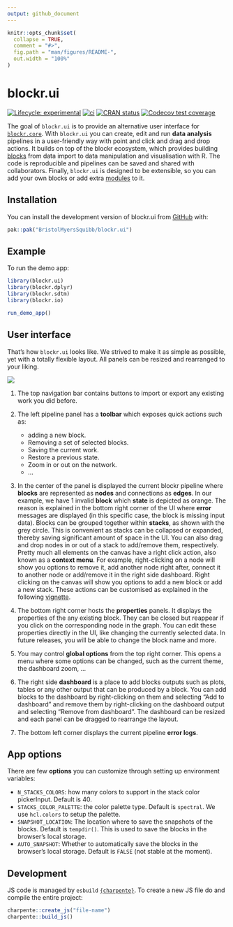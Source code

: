 ```yaml
---
output: github_document
---
```


<!-- README.md is generated from README.Rmd. Please edit that file -->

```r
knitr::opts_chunk$set(
  collapse = TRUE,
  comment = "#>",
  fig.path = "man/figures/README-",
  out.width = "100%"
)
```

# blockr.ui

<!-- badges: start -->
[![Lifecycle: experimental](https://img.shields.io/badge/lifecycle-experimental-orange.svg)](https://lifecycle.r-lib.org/articles/stages.html#experimental)
[![ci](https://github.com/cynkra/blockr.ui/actions/workflows/ci.yml/badge.svg)](https://github.com/cynkra/blockr.ui/actions/workflows/ci.yml)
[![CRAN status](https://www.r-pkg.org/badges/version/blockr.ui)](https://CRAN.R-project.org/package=blockr.ui)
[![Codecov test coverage](https://codecov.io/gh/cynkra/blockr.ui/graph/badge.svg)](https://app.codecov.io/gh/cynkra/blockr.ui)
<!-- badges: end -->

The goal of `blockr.ui` is to provide an alternative user interface for [`blockr.core`](https://bristolmyerssquibb.github.io/blockr.core/). With `blockr.ui` you can create, edit and run __data analysis__ pipelines in a user-friendly way with point and click and drag and drop actions. It builds on top of the blockr ecosystem, which provides building [blocks](https://github.com/BristolMyersSquibb/blockr.core/?tab=readme-ov-file#extending-blockr) from data import to data manipulation and visualisation with R. The code is reproducible and pipelines can be saved and shared with collaborators. Finally, `blockr.ui` is designed to be extensible, so you can add your own blocks or add extra [modules](https://bristolmyerssquibb.github.io/blockr.ui/articles/app-modules.html) to it.

## Installation

You can install the development version of blockr.ui from [GitHub](https://github.com/) with:

``` r
pak::pak("BristolMyersSquibb/blockr.ui")
```

## Example

To run the demo app:

``` r
library(blockr.ui)
library(blockr.dplyr)
library(blockr.sdtm)
library(blockr.io)

run_demo_app()
```

## User interface

That's how `blockr.ui` looks like. We strived to make it as simple as possible, yet with a totally flexible layout.
All panels can be resized and rearranged to your liking.

![](./vignettes/figures/blockr-ui.png)

(1) The top navigation bar contains buttons to import or export any existing work you did before.
(2) The left pipeline panel has a __toolbar__ which exposes quick actions such as:

    - adding a new block.
    - Removing a set of selected blocks.
    - Saving the current work.
    - Restore a previous state.
    - Zoom in or out on the network.
    - ...

(3) In the center of the panel is displayed the current blockr pipeline where __blocks__ are represented as __nodes__ and connections as __edges__. In our example, we have 1 invalid __block__ which __state__ is depicted as orange. The reason is explained in the bottom right corner of the UI where __error__ messages are displayed (in this specific case, the block is missing input data). Blocks can be grouped together within __stacks__, as shown with the grey circle. This is convenient as stacks can be collapsed or expanded, thereby saving significant amount of space in the UI. You can also drag and drop nodes in or out of a stack to add/remove them, respectively. Pretty much all elements on the canvas have a right click action, also known as a __context menu__. For example, right-clicking on a node will show you options to remove it, add another node right after, connect it to another node or add/remove it in the right side dashboard. Right clicking on the canvas will show you options to add a new block or add a new stack. These actions can be customised as explained in the following [vignette](https://bristolmyerssquibb.github.io/blockr.ui/articles/app-modules.html).

(4) The bottom right corner hosts the __properties__ panels. It displays the properties of the any existing block. They can be closed but reappear if you click on the corresponding node in the graph. You can edit these properties directly in the UI, like changing the currently selected data. In future releases, you will be able to change the block name and more.

(5) You may control __global options__ from the top right corner. This opens a menu where some options can be changed, such as the current theme, the dashboard zoom, ...

(6) The right side __dashboard__ is a place to add blocks outputs such as plots, tables or any other output that can be produced by a block. You can add blocks to the dashboard by right-clicking on them and selecting "Add to dashboard" and remove them by right-clicking on the dashboard output and selecting "Remove from dashboard". The dashboard can be resized and each panel can be dragged to rearrange the layout.

(7) The bottom left corner displays the current pipeline __error logs__.

## App options

There are few __options__ you can customize through setting up environment variables:

- `N_STACKS_COLORS`: how many colors to support in the stack color pickerInput. Default is 40.
- `STACKS_COLOR_PALETTE`: the color palette type. Default is `spectral`. We use `hcl.colors` to setup
the palette.
- `SNAPSHOT_LOCATION`: The location where to save the snapshots of the blocks. Default is `tempdir()`. This is used to save the blocks in the browser's local storage.
- `AUTO_SNAPSHOT`: Whether to automatically save the blocks in the browser's local storage. Default is `FALSE` (not stable at the moment).

## Development

JS code is managed by `esbuild` [`{charpente}`](https://github.com/RinteRface/charpente?tab=readme-ov-file#using-esbuild-and-mocha). To create a new JS file do and compile the entire project:

```r
charpente::create_js("file-name")
charpente::build_js()
```
